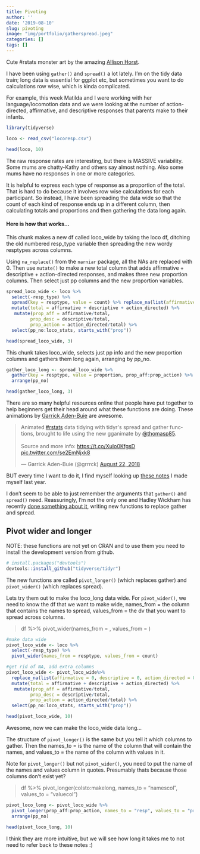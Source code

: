 ```yaml
---
title: Pivoting
author: ''
date: '2019-08-10'
slug: pivoting
image: "img/portfolio/gatherspread.jpeg"
categories: []
tags: []
---
```

Cute #rstats monster art by the amazing [Allison Horst](https://github.com/allisonhorst/stats-illustrations). 

I have been using `gather()` and `spread()` a lot lately. I'm on the tidy data train; long data is essential for ggplot etc, but sometimes you want to do calculations row wise, which is kinda complicated.

For example, this week Matilda and I were working with her language/locomotion data and we were looking at the number of action-directed, affirmative, and descriptive responses that parents make to their infants. 

```r
library(tidyverse) 

loco <- read_csv("locoresp.csv")

head(loco, 10)
```

The raw response rates are interesting, but there is MASSIVE variability. Some mums are chatty-Kathy and others say almost nothing. Also some mums have no responses in one or more categories. 

It is helpful to express each type of response as a proportion of the total. That is hard to do because it involves row wise calculations for each participant. So instead, I have been spreading the data wide so that the count of each kind of response ends up in a different column, then calculating totals and proportions and then gathering the data long again. 

#### Here is how that works... 
This chunk makes a new df called loco_wide by taking the loco df, ditching the old numbered resp_type variable then spreading the new wordy resptypes across columns. 

Using `na_replace()` from the `narniar` package, all the NAs are replaced with 0.  Then use `mutate()` to make a new total column that adds affirmative + descriptive + action-directed responses, and makes three new proportion columns. Then select just pp columns and the new proportion variables. 

```r

spread_loco_wide <- loco %>%
  select(-resp_type) %>%
  spread(key = resptype, value = count) %>% replace_na(list(affirmative = 0, descriptive = 0, action_directed = 0)) %>%
  mutate(total = affirmative + descriptive + action_directed) %>%
   mutate(prop_aff = affirmative/total, 
         prop_desc = descriptive/total, 
         prop_action = action_directed/total) %>%
  select(pp_no:loco_stats, starts_with("prop"))

head(spread_loco_wide, 3)
```

This chunk takes loco_wide, selects just pp info and the new proportion columns and gathers them long again, arranging by pp_no. 
```r
gather_loco_long <- spread_loco_wide %>%
  gather(key = resptype, value = proportion, prop_aff:prop_action) %>%
  arrange(pp_no)

head(gather_loco_long, 3)
```

There are so many helpful resources online that people have put together to help beginners get their head around what these functions are doing. These animations by [Garrick Aden-Buie](@grrrck)  are awesome. 

<blockquote class="twitter-tweet"><p lang="en" dir="ltr">Animated <a href="https://twitter.com/hashtag/rstats?src=hash&amp;ref_src=twsrc%5Etfw">#rstats</a> data tidying with tidyr&#39;s spread and gather functions, brought to life using the new gganimate by <a href="https://twitter.com/thomasp85?ref_src=twsrc%5Etfw">@thomasp85</a>.<br><br>Source and more info: <a href="https://t.co/XuIo0KfgsD">https://t.co/XuIo0KfgsD</a> <a href="https://t.co/se2EmNjxk8">pic.twitter.com/se2EmNjxk8</a></p>&mdash; Garrick Aden-Buie (@grrrck) <a href="https://twitter.com/grrrck/status/1032068685949796352?ref_src=twsrc%5Etfw">August 22, 2018</a></blockquote> <script async src="https://platform.twitter.com/widgets.js" charset="utf-8"></script>


BUT every time I want to do it, I find myself looking up [these notes](http://jenrichmond.rbind.io/post/gather-spread-unite-separate/) I made myself last year. 

I don't seem to be able to just remember the arguments that `gather()` and `spread()` need. Reassuringly, I'm not the only one and Hadley Wickham has recently [done something about it](https://tidyr.tidyverse.org/dev/articles/pivot.html), writing new functions to replace gather and spread. 

## Pivot wider and longer

NOTE: these functions are not yet on CRAN and to use them you need to install the development version from github. 

```r
# install.packages("devtools")
devtools::install_github("tidyverse/tidyr")
```

The new functions are called `pivot_longer()` (which replaces gather) and `pivot_wider()` (which replaces spread). 

Lets try them out to make the loco_long data wide. For `pivot_wider()`, we need to know the df that we want to make wide, names_from = the column that contains the names to spread, values_from = the dv that you want to spread across columns. 

> df %>% pivot_wider(names_from = , values_from = )

```r
#make data wide
pivot_loco_wide <- loco %>% 
  select(-resp_type) %>%
  pivot_wider(names_from = resptype, values_from = count) 

#get rid of NA, add extra columns
pivot_loco_wide <- pivot_loco_wide%>%
  replace_na(list(affirmative = 0, descriptive = 0, action_directed = 0)) %>%
  mutate(total = affirmative + descriptive + action_directed) %>%
   mutate(prop_aff = affirmative/total, 
         prop_desc = descriptive/total, 
         prop_action = action_directed/total) %>%
  select(pp_no:loco_stats, starts_with("prop")) 

head(pivot_loco_wide, 10)
```
Awesome, now we can make the loco_wide data long...

The structure of `pivot_longer()` is the same but you tell it which columns to gather. Then the names_to = is the name of the column that will contain the names, and values_to =  the name of the column with values in it. 

Note for `pivot_longer()` but not `pivot_wider()`, you need to put the name of the names and values column in quotes. Presumably thats because those columns don't exist yet?

> df %>%
 pivot_longer(colsto:makelong, names_to = "namescol", values_to = "valuecol")
 
```r
pivot_loco_long <- pivot_loco_wide %>%
  pivot_longer(prop_aff:prop_action, names_to = "resp", values_to = "proportion") %>%
  arrange(pp_no)

head(pivot_loco_long, 10)
```

I think they are more intuitive, but we will see how long it takes me to not need to refer back to these notes :)
